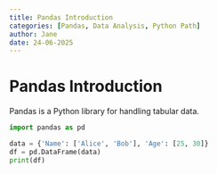 ```yaml
---
title: Pandas Introduction
categories: [Pandas, Data Analysis, Python Path]
author: Jane
date: 24-06-2025
---
```


# Pandas Introduction

Pandas is a Python library for handling tabular data.

```python
import pandas as pd

data = {'Name': ['Alice', 'Bob'], 'Age': [25, 30]}
df = pd.DataFrame(data)
print(df)
```